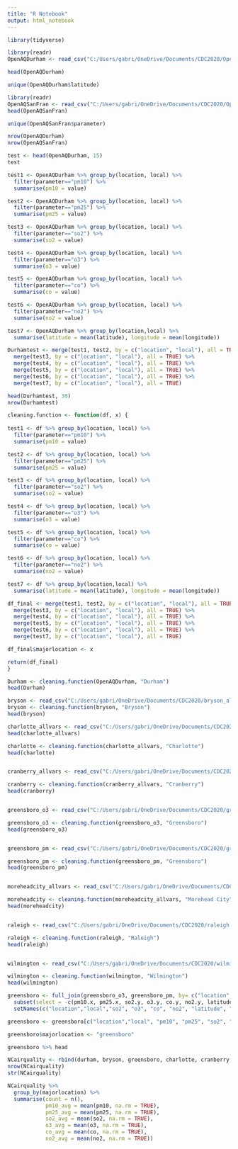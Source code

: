 ```yaml
---
title: "R Notebook"
output: html_notebook
---
```

```r
library(tidyverse)
```

```r
library(readr)
OpenAQDurham <- read_csv("C:/Users/gabri/OneDrive/Documents/CDC2020/OpenAQDurham.csv")

head(OpenAQDurham)
```
```r
unique(OpenAQDurham$latitude)
```


```r
library(readr)
OpenAQSanFran <- read_csv("C:/Users/gabri/OneDrive/Documents/CDC2020/OpenAQSanFran.csv")
head(OpenAQSanFran)
```
```r
unique(OpenAQSanFran$parameter)
```


```r
nrow(OpenAQDurham)
nrow(OpenAQSanFran)
```

```r
test <- head(OpenAQDurham, 15)
test
```


```r
test1 <- OpenAQDurham %>% group_by(location, local) %>%
  filter(parameter=="pm10") %>%
  summarise(pm10 = value)

test2 <- OpenAQDurham %>% group_by(location, local) %>%
  filter(parameter=="pm25") %>%
  summarise(pm25 = value)

test3 <- OpenAQDurham %>% group_by(location, local) %>%
  filter(parameter=="so2") %>%
  summarise(so2 = value)

test4 <- OpenAQDurham %>% group_by(location, local) %>%
  filter(parameter=="o3") %>%
  summarise(o3 = value)

test5 <- OpenAQDurham %>% group_by(location, local) %>%
  filter(parameter=="co") %>%
  summarise(co = value)

test6 <- OpenAQDurham %>% group_by(location, local) %>%
  filter(parameter=="no2") %>%
  summarise(no2 = value)

test7 <- OpenAQDurham %>% group_by(location,local) %>% 
  summarise(latitude = mean(latitude), longitude = mean(longitude))

Durhamtest <- merge(test1, test2, by = c("location", "local"), all = TRUE) %>%
  merge(test3, by = c("location", "local"), all = TRUE) %>%
  merge(test4, by = c("location", "local"), all = TRUE) %>%
  merge(test5, by = c("location", "local"), all = TRUE) %>%
  merge(test6, by = c("location", "local"), all = TRUE) %>%
  merge(test7, by = c("location", "local"), all = TRUE)

head(Durhamtest, 30)
nrow(Durhamtest)
```
```r
cleaning.function <- function(df, x) {
  
test1 <- df %>% group_by(location, local) %>%
  filter(parameter=="pm10") %>%
  summarise(pm10 = value)

test2 <- df %>% group_by(location, local) %>%
  filter(parameter=="pm25") %>%
  summarise(pm25 = value)

test3 <- df %>% group_by(location, local) %>%
  filter(parameter=="so2") %>%
  summarise(so2 = value)

test4 <- df %>% group_by(location, local) %>%
  filter(parameter=="o3") %>%
  summarise(o3 = value)

test5 <- df %>% group_by(location, local) %>%
  filter(parameter=="co") %>%
  summarise(co = value)

test6 <- df %>% group_by(location, local) %>%
  filter(parameter=="no2") %>%
  summarise(no2 = value)

test7 <- df %>% group_by(location,local) %>% 
  summarise(latitude = mean(latitude), longitude = mean(longitude))

df_final <- merge(test1, test2, by = c("location", "local"), all = TRUE) %>%
  merge(test3, by = c("location", "local"), all = TRUE) %>%
  merge(test4, by = c("location", "local"), all = TRUE) %>%
  merge(test5, by = c("location", "local"), all = TRUE) %>%
  merge(test6, by = c("location", "local"), all = TRUE) %>%
  merge(test7, by = c("location", "local"), all = TRUE)

df_final$majorlocation <- x

return(df_final)
}

```
```r
Durham <- cleaning.function(OpenAQDurham, "Durham")
head(Durham)
```

```r
bryson <- read_csv("C:/Users/gabri/OneDrive/Documents/CDC2020/bryson_allvars.txt")
bryson <- cleaning.function(bryson, "Bryson")
head(bryson)
```

```r

charlotte_allvars <- read_csv("C:/Users/gabri/OneDrive/Documents/CDC2020/charlotte_allvars.txt")
head(charlotte_allvars)

charlotte <- cleaning.function(charlotte_allvars, "Charlotte")
head(charlotte)


cranberry_allvars <- read_csv("C:/Users/gabri/OneDrive/Documents/CDC2020/cranberry_allvars.txt")

cranberry <- cleaning.function(cranberry_allvars, "Cranberry")
head(cranberry)


greensboro_o3 <- read_csv("C:/Users/gabri/OneDrive/Documents/CDC2020/greensboro_o3.txt")

greensboro_o3 <- cleaning.function(greensboro_o3, "Greensboro")
head(greensboro_o3)


greensboro_pm <- read_csv("C:/Users/gabri/OneDrive/Documents/CDC2020/greensboro_pm.txt")

greensboro_pm <- cleaning.function(greensboro_pm, "Greensboro")
head(greensboro_pm)


moreheadcity_allvars <- read_csv("C:/Users/gabri/OneDrive/Documents/CDC2020/moreheadcity_allvars.txt")

moreheadcity <- cleaning.function(moreheadcity_allvars, "Morehead City")
head(moreheadcity)


raleigh <- read_csv("C:/Users/gabri/OneDrive/Documents/CDC2020/raleigh.txt")

raleigh <- cleaning.function(raleigh, "Raleigh")
head(raleigh)


wilmington <- read_csv("C:/Users/gabri/OneDrive/Documents/CDC2020/wilmington.txt")

wilmington <- cleaning.function(wilmington, "Wilmington")
head(wilmington)
```

```r
greensboro <- full_join(greensboro_o3, greensboro_pm, by= c("location", "local"), all = TRUE) %>%
  subset(select = -c(pm10.x, pm25.x, so2.y, o3.y, co.y, no2.y, latitude.y, longitude.y, majorlocation.y)) %>%
  setNames(c("location","local","so2", "o3", "co", "no2", "latitude", "longitude", "majorlocation", "pm10", "pm25"))

greensboro <- greensboro[c("location","local", "pm10", "pm25", "so2", "o3", "co", "no2", "latitude", "longitude", "majorlocation")]

greensboro$majorlocation <- "greensboro"

greensboro %>% head
```

```r
NCairquality <- rbind(durham, bryson, greensboro, charlotte, cranberry, moreheadcity, raleigh, wilmington)
nrow(NCairquality)
str(NCairquality)
```

```r
NCairquality %>% 
  group_by(majorlocation) %>%
  summarise(count = n(),
            pm10_avg = mean(pm10, na.rm = TRUE),
            pm25_avg = mean(pm25, na.rm = TRUE),
            so2_avg = mean(so2, na.rm = TRUE), 
            o3_avg = mean(o3, na.rm = TRUE),
            co_avg = mean(co, na.rm = TRUE),
            no2_avg = mean(no2, na.rm = TRUE))
```


